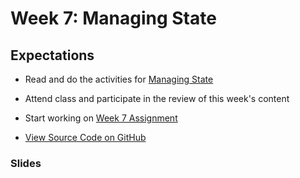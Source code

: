 # Week 7: Managing State

## Expectations

- Read and do the activities for [Managing State](/week-7/state)
- Attend class and participate in the review of this week's content
- Start working on [Week 7 Assignment](/week-7/assignment)

- [View Source Code on GitHub ]()

### Slides


<Slideshow file="/week-7/slides" />
